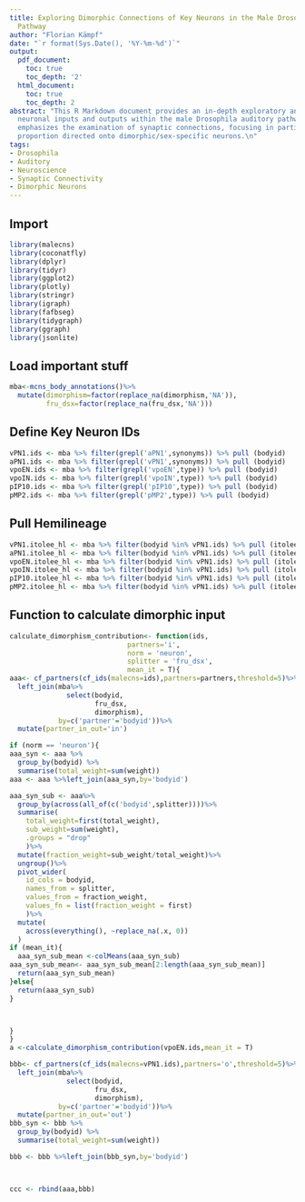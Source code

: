 ```yaml
---
title: Exploring Dimorphic Connections of Key Neurons in the Male Drosophila Auditory
  Pathway
author: "Florian Kämpf"
date: "`r format(Sys.Date(), '%Y-%m-%d')`"
output:
  pdf_document:
    toc: true
    toc_depth: '2'
  html_document:
    toc: true
    toc_depth: 2
abstract: "This R Markdown document provides an in-depth exploratory analysis of key
  neuronal inputs and outputs within the male Drosophila auditory pathway. \nThe analysis
  emphasizes the examination of synaptic connections, focusing in particular on the
  proportion directed onto dimorphic/sex-specific neurons.\n"
tags:
- Drosophila
- Auditory
- Neuroscience
- Synaptic Connectivity
- Dimorphic Neurons
---
```

## Import 

```r
library(malecns)
library(coconatfly)
library(dplyr)
library(tidyr)
library(ggplot2)
library(plotly)
library(stringr)
library(igraph)
library(fafbseg)
library(tidygraph)
library(ggraph)
library(jsonlite)
```


## Load important stuff
```r
mba<-mcns_body_annotations()%>%
  mutate(dimorphism=factor(replace_na(dimorphism,'NA')),
         fru_dsx=factor(replace_na(fru_dsx,'NA')))
```

## Define Key Neuron IDs
```r
vPN1.ids <- mba %>% filter(grepl('aPN1',synonyms)) %>% pull (bodyid)
aPN1.ids <- mba %>% filter(grepl('vPN1',synonyms)) %>% pull (bodyid)
vpoEN.ids <- mba %>% filter(grepl('vpoEN',type)) %>% pull (bodyid)
vpoIN.ids <- mba %>% filter(grepl('vpoIN',type)) %>% pull (bodyid)
pIP10.ids <- mba %>% filter(grepl('pIP10',type)) %>% pull (bodyid)
pMP2.ids <- mba %>% filter(grepl('pMP2',type)) %>% pull (bodyid)
```

## Pull Hemilineage 
```r
vPN1.itolee_hl <- mba %>% filter(bodyid %in% vPN1.ids) %>% pull (itolee_hl) %>% unique()
aPN1.itolee_hl <- mba %>% filter(bodyid %in% vPN1.ids) %>% pull (itolee_hl) %>% unique()
vpoEN.itolee_hl <- mba %>% filter(bodyid %in% vPN1.ids) %>% pull (itolee_hl) %>% unique()
vpoIN.itolee_hl <- mba %>% filter(bodyid %in% vPN1.ids) %>% pull (itolee_hl) %>% unique()
pIP10.itolee_hl <- mba %>% filter(bodyid %in% vPN1.ids) %>% pull (itolee_hl) %>% unique()
pMP2.itolee_hl <- mba %>% filter(bodyid %in% vPN1.ids) %>% pull (itolee_hl) %>% unique()
```

## Function to calculate dimorphic input
```r


calculate_dimorphism_contribution<- function(ids,
                             partners='i',
                             norm = 'neuron',
                             splitter = 'fru_dsx',
                             mean_it = T){
aaa<- cf_partners(cf_ids(malecns=ids),partners=partners,threshold=5)%>%
  left_join(mba%>%
              select(bodyid,
                     fru_dsx,
                     dimorphism),
            by=c('partner'='bodyid'))%>%
  mutate(partner_in_out='in')

if (norm == 'neuron'){
aaa_syn <- aaa %>% 
  group_by(bodyid) %>%
  summarise(total_weight=sum(weight))
aaa <- aaa %>%left_join(aaa_syn,by='bodyid')

aaa_syn_sub <- aaa%>%
  group_by(across(all_of(c('bodyid',splitter))))%>%
  summarise(
    total_weight=first(total_weight),
    sub_weight=sum(weight),
    .groups = "drop"
    )%>%
  mutate(fraction_weight=sub_weight/total_weight)%>%
  ungroup()%>%
  pivot_wider(
    id_cols = bodyid,
    names_from = splitter, 
    values_from = fraction_weight,
    values_fn = list(fraction_weight = first)
    )%>%
  mutate(
    across(everything(), ~replace_na(.x, 0))
  )
if (mean_it){
  aaa_syn_sub_mean <-colMeans(aaa_syn_sub)
aaa_syn_sub_mean<- aaa_syn_sub_mean[2:length(aaa_syn_sub_mean)]
  return(aaa_syn_sub_mean)
}else{
  return(aaa_syn_sub)
}



}
}
a <-calculate_dimorphism_contribution(vpoEN.ids,mean_it = T)

```




```r
bbb<- cf_partners(cf_ids(malecns=vPN1.ids),partners='o',threshold=5)%>%
  left_join(mba%>%
              select(bodyid,
                     fru_dsx,
                     dimorphism),
            by=c('partner'='bodyid'))%>%
  mutate(partner_in_out='out')
bbb_syn <- bbb %>% 
  group_by(bodyid) %>%
  summarise(total_weight=sum(weight))

bbb <- bbb %>%left_join(bbb_syn,by='bodyid')



ccc <- rbind(aaa,bbb)
```


